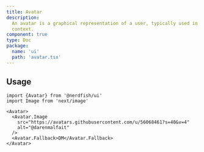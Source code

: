 ```yaml
---
title: Avatar
description:
  An avatar is a graphical representation of a user, typically used in a social
  context.
component: true
type: Doc
package:
  name: 'ui'
  path: 'avatar.tsx'
---
```


<ComponentExample src="/components/examples/avatar/demo.tsx">
  <AvatarDemo />
</ComponentExample>

## Usage

```tsx
import {Avatar} from '@nerdfish/ui'
import Image from 'next/image'
```

```tsx
<Avatar>
  <Avatar.Image
    src="https://avatars.githubusercontent.com/u/56068461?s=40&v=4"
    alt="@darenmalfait"
  />
  <Avatar.Fallback>DM</Avatar.Fallback>
</Avatar>
```
